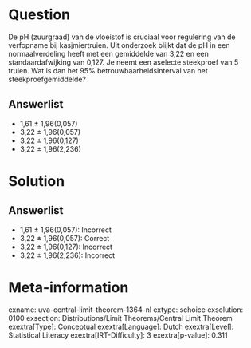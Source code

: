 Question
========

De pH (zuurgraad) van de vloeistof is cruciaal voor regulering van de
verfopname bij kasjmiertruien. Uit onderzoek blijkt dat de pH in een
normaalverdeling heeft met een gemiddelde van 3,22 en een
standaardafwijking van 0,127. Je neemt een aselecte steekproef van 5
truien. Wat is dan het 95% betrouwbaarheidsinterval van het
steekproefgemiddelde?

Answerlist
----------

* 1,61 ± 1,96(0,057)
* 3,22 ± 1,96(0,057)
* 3,22 ± 1,96(0,127)
* 3,22 ± 1,96(2,236)

Solution
========

Answerlist
----------

* 1,61 ± 1,96(0,057): Incorrect
* 3,22 ± 1,96(0,057): Correct
* 3,22 ± 1,96(0,127): Incorrect
* 3,22 ± 1,96(2,236): Incorrect

Meta-information
================
exname: uva-central-limit-theorem-1364-nl
extype: schoice
exsolution: 0100
exsection: Distributions/Limit Theorems/Central Limit Theorem
exextra[Type]: Conceptual
exextra[Language]: Dutch
exextra[Level]: Statistical Literacy
exextra[IRT-Difficulty]: 3
exextra[p-value]: 0.311
